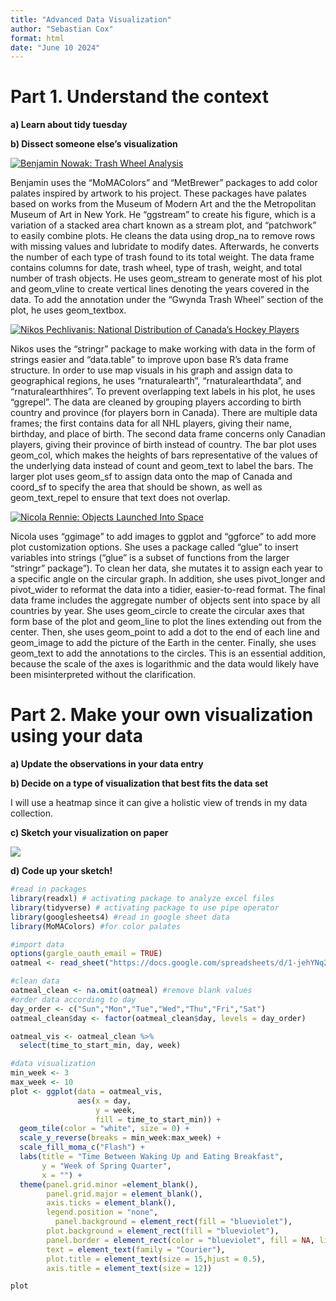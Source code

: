 ```yaml
---
title: "Advanced Data Visualization"
author: "Sebastian Cox"
format: html
date: "June 10 2024"
---
```


# Part 1. Understand the context

**a) Learn about tidy tuesday**

**b) Dissect someone else's visualization**

[![Benjamin Nowak: Trash Wheel Analysis](vis1.jpg)](https://github.com/BjnNowak/TidyTuesday/blob/main/trash_wheel.R)

Benjamin uses the "MoMAColors" and "MetBrewer" packages to add color palates inspired by artwork to his project. These packages have palates based on works from the Museum of Modern Art and the the Metropolitan Museum of Art in New York. He "ggstream" to create his figure, which is a variation of a stacked area chart known as a stream plot, and "patchwork" to easily combine plots. He cleans the data using drop_na to remove rows with missing values and lubridate to modify dates. Afterwards, he converts the number of each type of trash found to its total weight. The data frame contains columns for date, trash wheel, type of trash, weight, and total number of trash objects. He uses geom_stream to generate most of his plot and geom_vline to create vertical lines denoting the years covered in the data. To add the annotation under the "Gwynda Trash Wheel" section of the plot, he uses geom_textbox.

[![Nikos Pechlivanis: National Distribution of Canada's Hockey Players](vis2.jpg)](https://github.com/npechl/TidyTuesday/blob/master/R/2024-01-09/2024-01-09_Canadian_Hockey_Player_Birth_Months.R)

Nikos uses the "stringr" package to make working with data in the form of strings easier and "data.table" to improve upon base R's data frame structure. In order to use map visuals in his graph and assign data to geographical regions, he uses "rnaturalearth", "rnaturalearthdata", and "rnaturalearthhires". To prevent overlapping text labels in his plot, he uses "ggrepel". The data are cleaned by grouping players according to birth country and province (for players born in Canada). There are multiple data frames; the first contains data for all NHL players, giving their name, birthday, and place of birth. The second data frame concerns only Canadian players, giving their province of birth instead of country. The bar plot uses geom_col, which makes the heights of bars representative of the values of the underlying data instead of count and geom_text to label the bars. The larger plot uses geom_sf to assign data onto the map of Canada and coord_sf to specify the area that should be shown, as well as geom_text_repel to ensure that text does not overlap.

[![Nicola Rennie: Objects Launched Into Space](vis3.jpg)](https://github.com/nrennie/tidytuesday/blob/main/2024/2024-04-23/20240423.R)

Nicola uses "ggimage" to add images to ggplot and "ggforce" to add more plot customization options. She uses a package called "glue" to insert variables into strings ("glue" is a subset of functions from the larger "stringr" package"). To clean her data, she mutates it to assign each year to a specific angle on the circular graph. In addition, she uses pivot_longer and pivot_wider to reformat the data into a tidier, easier-to-read format. The final data frame includes the aggregate number of objects sent into space by all countries by year. She uses geom_circle to create the circular axes that form base of the plot and geom_line to plot the lines extending out from the center. Then, she uses geom_point to add a dot to the end of each line and geom_image to add the picture of the Earth in the center. Finally, she uses geom_text to add the annotations to the circles. This is an essential addition, because the scale of the axes is logarithmic and the data would likely have been misinterpreted without the clarification.

# Part 2. Make your own visualization using your data

**a) Update the observations in your data entry**

**b) Decide on a type of visualization that best fits the data set**

I will use a heatmap since it can give a holistic view of trends in my data collection.

**c) Sketch your visualization on paper**

![](vis_sketch.JPG)

**d) Code up your sketch!**

```r
#read in packages
library(readxl) # activating package to analyze excel files
library(tidyverse) # activating package to use pipe operator
library(googlesheets4) #read in google sheet data
library(MoMAColors) #for color palates
```

```r
#import data
options(gargle_oauth_email = TRUE)
oatmeal <- read_sheet("https://docs.google.com/spreadsheets/d/1-jehYNq2uGv3Dk84BBosJTLBaYldt46AJvlJO098-VI/edit?usp=sharing")

#clean data
oatmeal_clean <- na.omit(oatmeal) #remove blank values
#order data according to day
day_order <- c("Sun","Mon","Tue","Wed","Thu","Fri","Sat")
oatmeal_clean$day <- factor(oatmeal_clean$day, levels = day_order)

oatmeal_vis <- oatmeal_clean %>% 
  select(time_to_start_min, day, week)
```

```r
#data visualization
min_week <- 3
max_week <- 10
plot <- ggplot(data = oatmeal_vis, 
               aes(x = day,
                   y = week,
                   fill = time_to_start_min)) +
  geom_tile(color = "white", size = 0) +
  scale_y_reverse(breaks = min_week:max_week) +
  scale_fill_moma_c("Flash") +
  labs(title = "Time Between Waking Up and Eating Breakfast",
       y = "Week of Spring Quarter",
       x = "") +
  theme(panel.grid.minor =element_blank(),
        panel.grid.major = element_blank(),
        axis.ticks = element_blank(),
        legend.position = "none",
          panel.background = element_rect(fill = "blueviolet"),
        plot.background = element_rect(fill = "blueviolet"),
        panel.border = element_rect(color = "blueviolet", fill = NA, linewidth = 0.3),
        text = element_text(family = "Courier"),
        plot.title = element_text(size = 15,hjust = 0.5),
        axis.title = element_text(size = 12))

plot
```
